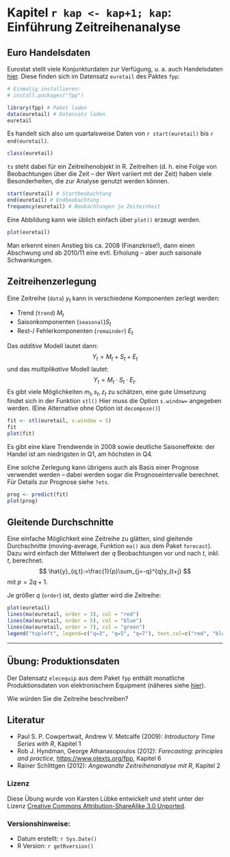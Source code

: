 # Kapitel `r kap <- kap+1; kap`: Einführung Zeitreihenanalyse

## Euro Handelsdaten

Eurostat stellt viele Konjunkturdaten zur Verfügung, u. a. auch Handelsdaten [hier](https://datamarket.com/data/set/18tp/retail-trade-quarterly-data-nace-rev-2#!display=line&ds=18tp!mqw=2:mqz=y). 
Diese finden sich im Datensatz `euretail` des Paktes `fpp`:
```r
# Einmalig installieren:
# install.packages("fpp")

library(fpp) # Paket laden
data(euretail) # Datensatz laden
euretail
```

Es handelt sich also um quartalsweise Daten von `r start(euretail)` bis `r end(euretail)`.

```r
class(euretail)
```
`ts` steht dabei für ein Zeitreihenobjekt in R. Zeitreihen (d. h. eine Folge von Beobachtungen über die Zeit -- der Wert variiert mit der Zeit) haben viele Besonderheiten, die zur Analyse genutzt werden können. 

```r
start(euretail) # Startbeobachtung
end(euretail) # Endbeobachtung
frequency(euretail) # Beobachtungen je Zeiteinheit
```
Eine Abbildung kann wie üblich einfach über `plot()` erzeugt werden.
```r
plot(euretail)
```

Man erkennt einen Anstieg bis ca. 2008 (Finanzkrise!), dann einen Abschwung und ab 2010/11 eine evtl. Erholung -- aber auch saisonale Schwankungen.

## Zeitreihenzerlegung

Eine Zeitreihe (`data`) $y_t$ kann in verschiedene Komponenten zerlegt werden:

- Trend (`trend`) $M_t$
- Saisonkomponenten (`seasonal`)$S_t$
- Rest-/ Fehlerkomponenten (`remainder`) $E_t$

Das *additive* Modell lautet dann:
$$ Y_t=M_t+S_t+E_t$$
und das *multiplikative* Modell lautet:
$$ Y_t=M_t \cdot S_t \cdot E_t.$$
Es gibt viele Möglichkeiten $m_t, s_t, z_t$ zu schätzen, eine gute Umsetzung findet sich in der Funktion `stl()` Hier muss die Option `s.window=` angegeben werden. (Eine Alternative ohne Option ist `decompose()`)
```r
fit <- stl(euretail, s.window = 5)
fit
plot(fit)
```

Es gibt eine klare Trendwende in 2008 sowie deutliche Saisoneffekte: der Handel ist am niedrigsten in Q1, am höchsten in Q4.

Eine solche Zerlegung kann übrigens auch als Basis einer Prognose verwendet werden -- dabei werden sogar die Prognoseintervalle berechnet. Für Details zur Prognose siehe `?ets`. 
```r
prog <- predict(fit)
plot(prog)
```



## Gleitende Durchschnitte

Eine einfache Möglichkeit eine Zeitreihe zu glätten, sind gleitende Durchschnitte (moving-average, Funktion `ma()` aus dem Paket `forecast`). Dazu wird einfach der Mittelwert der $q$ Beobachtungen vor und nach $t$, inkl. $t$, berechnet:
$$ \hat{y}_{q,t}:=\frac{1}{p}\sum_{j=-q}^{q}y_{t+j} $$ 
mit $p=2q+1$.

Je größer $q$ (`order`) ist, desto glatter wird die Zeitreihe:
```r
plot(euretail)
lines(ma(euretail, order = 3), col = "red")
lines(ma(euretail, order = 5), col = "blue")
lines(ma(euretail, order = 7), col = "green")
legend("topleft", legend=c("q=3", "q=5", "q=7"), text.col=c("red", "blue", "green"))
```



***

## Übung: Produktionsdaten 

Der Datensatz `elecequip` aus dem Paket `fpp` enthält monatliche Produktionsdaten von elektronischem Equipment (näheres siehe [hier](https://datamarket.com/data/set/19gk/industry-new-orders-index-monthly-data-2005100-nace-rev2#!display=line&ds=19gk!orw=1d:orx=4:ory=4.c.8.w.z.a.k.s.l.6.9.r.e.g.u.d.n.7.p.t.1.m.i.f.3.j.v.q.2)).

Wie würden Sie die Zeitreihe beschreiben?




## Literatur

- Paul S. P. Cowpertwait, Andrew V. Metcalfe (2009): *Introductory Time Series with R*, Kapitel 1
- Rob J. Hyndman, George Athanasopoulos (2012): *Forecasting: principles and practice*, [https://www.otexts.org/fpp](https://www.otexts.org/fpp), Kapitel 6
- Rainer Schlittgen (2012): *Angewandte Zeitreihenanalyse mit R*, Kapitel 2

### Lizenz
Diese Übung wurde von Karsten Lübke entwickelt und steht unter der Lizenz [Creative Commons Attribution-ShareAlike 3.0 Unported](http://creativecommons.org/licenses/by-sa/3.0).


### Versionshinweise:
* Datum erstellt: `r Sys.Date()`
* R Version: `r getRversion()`
